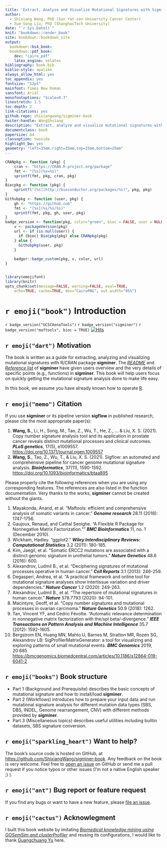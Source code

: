 ```yaml
---
title: 'Extract, Analyze and Visualize Mutational Signatures with Sigminer'
author: 
  - Shixiang Wang, PhD (Sun Yat-sen University Cancer Center)
  - Xue-Song Liu, PhD (ShanghaiTech University)
date: "`r Sys.Date()`"
knit: "bookdown::render_book"
site: bookdown::bookdown_site
output:
  bookdown::bs4_book:
  bookdown::pdf_book:
    dev: "cairo_pdf"
    latex_engine: xelatex
bibliography: book.bib
biblio-style: apalike
always_allow_html: yes
toc_appendix: yes
fontsize: "12pt"
mainfont: Times New Roman
sansfont: Arial
monofontoptions: "Scale=0.7"
linestretch: 1.5
toc-depth: 2
link-citations: yes
github-repo: shixiangwang/sigminer-book
twiter-handle: WangShxiang
description: "Extract, analyze and visualize mutational signatures with sigminer."
documentclass: book
papersize: A4
classoption: twoside
highlight_bw: yes
geometry: "left=35mm,right=35mm,top=25mm,bottom=25mm"
---
```



```r
CRANpkg <- function (pkg) {
    cran <- "https://CRAN.R-project.org/package"
    fmt <- "[%s](%s=%s)"
    sprintf(fmt, pkg, cran, pkg)
}
Biocpkg <- function (pkg) {
    sprintf("[%s](http://bioconductor.org/packages/%s)", pkg, pkg)
}
Githubpkg <- function (user, pkg) {
    gh <- "https://github.com"
    fmt <- "[%s](%s/%s/%s)"
    sprintf(fmt, pkg, gh, user, pkg)
}
badge_version <- function(pkg, color="green", bioc = FALSE, user = NULL) {
    v <- packageVersion(pkg)
    url <- if (is.null(user)) {
      if (bioc) Biocpkg(pkg) else CRANpkg(pkg)
    } else {
      Githubpkg(user, pkg)
    }
    
    badger::badge_custom(pkg, v, color, url)
}


library(emojifont)
library(knitr)
opts_chunk$set(message=FALSE, warning=FALSE, eval=TRUE, 
    echo=TRUE, cache=TRUE, dev="CairoPNG", out.width="95%")
```


# `r emoji("book")` Introduction {-}

`r badge_version("UCSCXenaTools")`
`r badge_version("sigminer")`
`r badge_version("maftools", bioc = TRUE)`
[![Hits](https://hits.seeyoufarm.com/api/count/incr/badge.svg?url=https%3A%2F%2Fgithub.com%2FShixiangWang%2Fsigminer-book&count_bg=%2379C83D&title_bg=%23555555&icon=americanairlines.svg&icon_color=%23E7E7E7&title=hits&edge_flat=false)](https://hits.seeyoufarm.com)


## `r emoji("dart")` Motivation {-}

The book is written as a guide for extracting, analyzing and visualizing mutational signatures with R/CRAN package **sigminer**. The [*README*](https://github.com/ShixiangWang/sigminer/blob/master/README.md) and [*Reference list*](https://shixiangwang.github.io/sigminer/reference/index.html) of **sigminer** have given users overview and the very details of specific points (e.g., functions) in **sigminer**. This book will help users focus on quickly getting the mutational signature analysis done to make life easy. 

In this book, we assume you have already known how to operate [R](http://cran.r-project.org/).

## `r emoji("memo")` Citation {-}

If you use **sigminer** or its pipeline version **sigflow** in published research, please cite the most appropriate paper(s):

1. **Wang, S.**, Li, H., Song, M., Tao, Z., Wu, T., He, Z., ... & Liu, X. S. (2021). Copy number signature analysis tool and its application in prostate cancer reveals distinct mutational processes and clinical outcomes. ___PLoS genetics___, 17(5), e1009557. <https://doi.org/10.1371/journal.pgen.1009557>
2. **Wang, S.**, Tao, Z., Wu, T., & Liu, X. S. (2021). Sigflow: an automated and comprehensive pipeline for cancer genome mutational signature analysis. ___Bioinformatics___, 37(11), 1590-1592. <https://doi.org/10.1093/bioinformatics/btaa895>

Please properly cite the following references when you are using any
corresponding features. The references are also listed in the function
documentation. Very thanks to the works, **sigminer** cannot be created
without the giants.

1.  Mayakonda, Anand, et al. “Maftools: efficient and comprehensive
    analysis of somatic variants in cancer.” ___Genome research___ 28.11
    (2018): 1747-1756.
2.  Gaujoux, Renaud, and Cathal Seoighe. “A Flexible R Package for
    Nonnegative Matrix Factorization.”" ___BMC Bioinformatics___ 11, no. 1
    (December 2010).
3.  Wickham, Hadley. "ggplot2." ___Wiley Interdisciplinary Reviews: Computational Statistics___ 3.2 (2011): 180-185.
4.  Kim, Jaegil, et al. “Somatic ERCC2 mutations are associated with a
    distinct genomic signature in urothelial tumors.” ___Nature Genetics___
    48.6 (2016): 600.
5.  Alexandrov, Ludmil B., et al. “Deciphering signatures of mutational
    processes operative in human cancer.” ___Cell Reports___ 3.1 (2013):
    246-259.
6.  Degasperi, Andrea, et al. “A practical framework and online tool for
    mutational signature analyses show intertissue variation and driver
    dependencies.” ___Nature Cancer___ 1.2 (2020): 249-263.
7.  Alexandrov, Ludmil B., et al. “The repertoire of mutational
    signatures in human cancer.” ___Nature___ 578.7793 (2020): 94-101.
8.  Macintyre, Geoff, et al. “Copy number signatures and mutational
    processes in ovarian carcinoma.” ___Nature Genetics___ 50.9 (2018): 1262.
9.  Tan, Vincent YF, and Cédric Févotte. “Automatic relevance
    determination in nonnegative matrix factorization with the/spl
    beta/-divergence.” ___IEEE Transactions on Pattern Analysis and Machine Intelligence___ 35.7 (2012): 1592-1605.
10. Bergstrom EN, Huang MN, Mahto U, Barnes M, Stratton MR, Rozen SG,
    Alexandrov LB: SigProfilerMatrixGenerator: a tool for visualizing
    and exploring patterns of small mutational events. ___BMC Genomics___
    2019, 20:685
    <https://bmcgenomics.biomedcentral.com/articles/10.1186/s12864-019-6041-2>

## `r emoji("books")` Book structure {-}

+ Part 1 (Background and Prerequisite) describes the basic concepts of mutational signature and how to install/load **sigminer**. 
+ Part 2 (Workflows) introduces how to prepare your input data and run mutational signature analysis for different mutation data types (SBS, DBS, INDEL, Genome rearrangement, CNV) with different methods provided by **sigminer**.
+ Part 3 (Miscellaneous topics) describes useful utilities including builtin datasets, SBS signature conversion.

## `r emoji("sparkling_heart")` Want to help? {-}


The book’s source code is hosted on GitHub, at <https://github.com/ShixiangWang/sigminer-book>. Any feedback on the book is very welcome. Feel free to [open an issue](https://github.com/ShixiangWang/sigminer-book/issues/new) on GitHub or send me a pull request if you notice typos or other issues (I'm not a native English speaker ;) ).

## `r emoji("ant")` Bug report or feature request {-}

If you find any bugs or want to have a new feature, please [file an issue](https://github.com/ShixiangWang/sigminer/issues/new).


## `r emoji("cactus")` Acknowlegment {-}

I built this book website by imitating [*Biomedical knowledge mining using GOSemSim and clusterProfiler*](https://github.com/YuLab-SMU/biomedical-knowledge-mining-book) and reusing its configurations, I would like to thank [Guangchuang Yu](https://github.com/GuangchuangYu) here.
